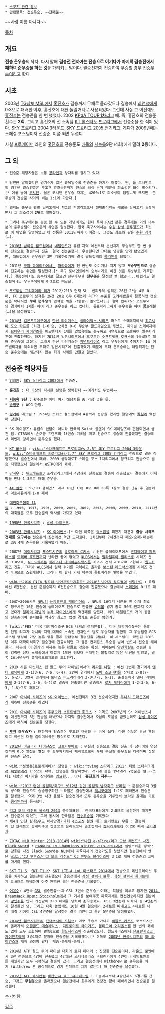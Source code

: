  * [[스포츠 관련 정보]]
 * 관련항목: [[전승우승]], ~~[[전패준]]~~

~~사람 이름 아니다~~

[[목차]]

== 개요 ==
'''전승 준우승'''의 약자. 다시 말해 '''결승전 전까지는 전승으로 이기다가 마지막 결승전에서 패하여 준우승을 하는 것'''을 가리키는 말이다. 결승전까지 전승하여 우승할 경우 [[전승우승]]이라고 한다.

== 시초 ==
2003년 [[TG삼보 MSL]]에서 [[홍진호]]가 결승까지 무패로 올라갔으나 결승에서 [[최연성]]에게 0:3으로 패배한 이후, 홍진호에 대한 놀림거리로 사용되었다. 그런데 사실 그 이전에도 [[홍진호]]는 전승준을 한 번 했었다. 2002 [[역대 MSL 일람#s-1|KPGA TOUR 1차리그]] 때. 즉, 홍진호의 전승준 횟수는 '''2회'''. 그리고 홍진호의 전 소속팀 [[KT 롤스터]]도 [[스타크래프트 프로리그|프로리그]]에서 전승준을 한 적이 있다. [[스타크래프트 프로리그#s-2.5|SKY 프로리그 2004 3라운드]], [[스타크래프트 프로리그#s-2.7|SKY 프로리그 2005 전기리그]]. 게다가 2009년에는 스페셜 포스팀마저 전승준. 이쯤 되면 무섭다.

사실 [[프로게이머]] 라인의 [[홍진호]]의 전승준도 [[바둑]]의 [[서능욱]]9단 (4회)에게 밀려 '''2'''등이다.

== 그 외 ==
 * 전승준 해당자들은 보통 [[콩라인]]과 양다리를 걸치고 있다.

 * 당연한 말이겠지만 경기수가 많은 종목일수록 전승준을 하기가 어렵다. 단, 풀 토너먼트일 경우엔 결승진출은 무조건 준결승전까지 전승을 해야 하기 때문에 희소성은 많이 떨어진다.[* 예를 들어 [[코시엔]]. 물론 코시엔 준우승 자체는 4200:1로 희소성이 엄청나게 크지만, 준우승과 전승준 사이의 비는 1:1에 가깝다.]

 * 원래는 준우승 관련 난이도에서 최고를 자랑하였으나 [[전패준]]이라는 새로운 난이도가 등장하면서 그 희소성이 '''2위'''로 떨어졌다.

 * 그러나 축구에서는 종종 볼 수 있는 개념이기도 한데 특히 [[FA컵]] 같은 경우에는 거의 대부분의 준우승팀이 전승준의 위업을 달성한다. 한국 축구사에서는 [[수원 삼성 블루윙즈]]가 최초로 이 위업을 달성하였고 이 전통은 2011년까지 이어졌다. 그것도 최초와 같은 [[수원 삼성 블루윙즈|수원 삼성]](…).

 * [[2010 FIFA 월드컵 남아프리카공화국|2010년 남아공 월드컵]]에서 [[네덜란드]]가 유럽 지역 예선부터 본선까지 무승부도 한 번 없이 전승으로 결승까지 진출, 결국 전승준했다. 우승한다면 그대로 영광을 안게 됐었겠지만, 월드컵에서 준우승만 3번 기록하였기에 결국 월드컵계의 [[콩라인]]이 되었다.

 * 2011년 [[코파 아메리카]]에서는 [[파라과이]]가 단 한번도 이기거나 지지 않고 '''무승부만으로''' 결승에 진출하는 위업을 달성했다.[* 축구 토너먼트에서 승부차기로 이긴 것은 무승부로 기록한다.] 결승전에서도 승부차기로 졌으면 전무후무한 '''전무준'''을 달성할 뻔 했으나...아쉽게도 결승전에서는 [[우루과이]]에게 0:3으로 [[떡실신]]. 

 * [[포르투갈 프리메이라 리가]] 2012/2013 현재 SL  벤피카의 성적은 26전 22승 4무 0패, FC 포르투의 성적은 26전 20승 6무 0패인데 리그의 수준을 고려해봤을때 잘못하면 전승준은 아니지만 '''무패 준우승'''의 업적을 세울 가능성이 높아졌다(…) 결국 벤피카가 포르투와의 경기에서 1패를 하여 리그 준우승을 하고 컵대회, 유로파리그까지 준우승을 하여 '''[[콩]]'''트레블(…)을 달성하였다.

 * [[2014년]] [[일본프로야구]]에서 [[한신 타이거스]]는 [[클라이맥스 시리즈]] 퍼스트 스테이지에서 [[히로시마 도요 카프]]를 1차전 1-0 승, 2차전 0-0 무승부 [[콜드게임]]으로 꺾었고, 파이널 스테이지에서 [[요미우리 자이언츠]]를 어드밴티지 1패를 얹었음에도 불구하고 4연승으로 스윕하여 일본시리즈에 진출하였다. 하지만 [[2014년 일본시리즈]]에서 [[후쿠오카 소프트뱅크 호크스]]에 1승4패로 패해 준우승에 그쳤다. 그래서 한신 타이거스는 [[페넌트레이스]] 리그 우승팀에게 주어지는 1승 어드밴티지를 제외하면 무패로 일본시리즈에 진출하였기 때문에 무패 준우승에는 해당되지만 전승 준우승에는 해당되지 않는 희귀 사례를 만들고 말았다.

== 전승준 해당자들 ==
 * [[임요환]]: [[역대 스타리그 일람#s-1.6|SKY 스타리그 2002]]에서 전승준.

 * '''[[홍진호]]''' : [[더 이상의 자세한 설명은 생략한다]].~~여기서도 두번째~~

 * '''[[서능욱]] 9단''' : 횟수로는 아마 여기 해당자들 중 가장 많을 듯.
 * [[송병구]] : WCG 한정.

 * [[헝가리]] 대표팀 : 1954년 스위스 월드컵에서 4강까지 전승을 했지만 결승에서 [[독일]]에 역전패 당했다.

 * SK 게이밍즈: 유럽의 본팀이 아니라 한국의 Saint 클랜이 SK 게이밍즈에 편입되면서 생긴 팀. CTB3에서 손오공 프렌즈의 13연승 기록을 깨고 전승으로 결승에 진출했지만 결승에서 리벤지 당하면서 준우승을 했다.

 * [[KT 롤스터]] : [[wiki:"스타크래프트 프로리그#s-2.5" SKY 프로리그 2004 3라운드]], [[wiki:"스타크래프트 프로리그#s-2.7" SKY 프로리그 2005 전기리그]] 전승으로 결승 직행했으나 결승전에서 패배. 2009 생각대로T 스페셜 포스 1차리그에서 정규리그 전승으로 결승 직행했으나 결승에서 [[eSTRO]]에게 패배.

 * [[강서우]] : [[워크래프트3]] 프라임리그4에서 4강까지 전승으로 결승에 진출했으나 결승에서 이재박을 만나 1:3으로 패해 준우승.

 * [[AC 밀란]] : 92/93 챔피언스 리그 10전 10승 0무 0패 23득 1실로 결승 진출 후 결승에서 마르세유에게 1-0 패배.

 * [[대한축구협회 FA컵]] : 1996, 1997, 1998, 2000, 2001, 2002, 2003, 2005, 2009, 2010, 2011년의 대회들은 모두 전승준의 역사를 가지고 있다.

 * [[1990년 한국시리즈]] : [[삼성 라이온즈]].

 * [[2003년 한국시리즈]] : [[SK 와이번스]].[* 다만 이쪽은 [[역스윕]]을 피했기 때문에 '''결승 시리즈 전패를 요구하는''' 전승준의 조건에선 약간 모자르다. 1차전부터 7차전까지 패승-승패-패승패로 3승 4패 준우승을 기록하였기 때문.]

 * 2007년 [[메이저리그]] [[포스트시즌]]의 [[콜로라도 로키스]] : 단판 플레이오프에서 [[샌디에이고 파드레스]]를 [[트레버 호프만]]까지 난타한 끝에 꺾었고 [[NLDS]]에서는 [[필라델피아 필리스]]를 시리즈 전적 3:0으로, [[NLCS]]에서는 [[애리조나 다이아몬드백스]]를 시리즈 전적 4:0으로 스윕하고 [[월드시리즈]] 진출. 그러나 [[ALCS]]에서 탈락 위기를 극복하고 올라온 [[보스턴 레드삭스]]에게 시리즈 전적 4:0으로 스윕패했다. 그러나 이 당시 기세 덕분에 록토버라는 별명을 얻었다.

 * [[wiki:"2010 FIFA 월드컵 남아프리카공화국" 2010년 남아공 월드컵]]의 [[네덜란드]] : 유럽예선 8전전승, 본선 준결승까지 6전전승으로 결승에 진출했으나 결승에서 [[스페인]]에 0:1로 패배.

 * 2007~2008시즌 [[NFL]]의 [[뉴잉글랜드 패트리어츠]] : NFL이 16경기 시즌을 한 이래 최초로 정규시즌 16전 전승에 플레이오프 전승으로 진출한 [[슈퍼볼]] 경기 종료 50초 전까지 이기고 있다가 [[일라이 매닝]]의 [[뉴욕 자이언츠]]에게 역전패를 당했다. 위의 네덜란드와 거의 동급의 전승준이며 슈퍼보울 역사상 최고의 업셋 경기로 손꼽힐 명경기.

 * [wiki:"FBS" 미국 대학미식축구 BCS 내셔널 챔피언쉽] : 미국 대학미식축구는 통합된 단일 리그가 아니라 지역,대학이 소속된 컨퍼런스 별로 우승자를 정한뒤 그 우승팀중 BCS시스템 랭킹이 가장 높은 팀을 골라 단판승부 결승전을 갖는다. 이 시스템이  확립된 2005년 이후 대학미식축구 결승전에 진출하려면 그 팀은 컨퍼런스 우승을 넘어 반드시 전승을 해야한다. 때문에 이 경기의 패자는 높은 확률로 전승준 확정. 이때문에 [[양민학살]]로 전승한 팀이 강력한 상대 스케줄에서 아깝게 1패한 팀보다 우대받는 불합리로 많은 비난을 받았고, 결국 2014년부터 플레이오프제도를 도입한다.

 * 2010 시즌 마스터스 컵(월드 투어 파이널)에서의 [[라파엘 나달]] : 예선 1번째 경기에서 [[앤디 로딕]]에게 2-1(3-6, 7-6, 6-4), 2번째 경기에서 [[노박 조코비치]]를 상대로 2-0(7-5, 6-2), 3번째 경기에서 [[토마스 비드리히]]에게 2-0(7-6, 6-1), 준결승에서 [[앤디 머레이]]에게 2-1(7-6, 3-6, 6-4)로 결승에 진출했지만 결승에서 [[로저 페더러]]에게 1-2(3-6, 6-3, 1-6)으로 패했다.

 * 2007 [[아시아 시리즈]]의 [[SK 와이번스]]. 예선전까지 3전 전승하였지만 [[주니치 드래곤즈]]에게 패하여 전승준을 하였다.

 * 2011 [[아시아 시리즈]]의 [[후쿠오카 소프트뱅크 호크스]] : 이쪽도 2007년의 SK 와이번스처럼 예선전까지 3전 전승을 해냈으나 마지막 결승전에서 오심의 도움을 받았는데도 [[삼성 라이온즈]]에게 패하여 전승준을 당한다.

 * '''[[투극]] 준우승자''' : 단판제라 전승준이 무조건 탄생할 수 밖에 없다. 다만 이것은 본선 한정이고 예선은 더블 엘리미네이션 방식으로 치러진다.

 * [[2012년 아프리카 네이션스컵]] [[코트디부아르]] : 무실점 전승으로 결승 진출 후 잠비아와 연장전까지 0:0 혈전을 펼친 후 승부차기에서 패배함으로써 무패 무실점 준우승을 기록하며 진정한 전승준 달성.

 * [[wiki:"정명훈(프로게이머)" 정명훈]] : [[wiki:"tving 스타리그 2012" 티빙 스타리그]]에서 [[허영무]]에게 1:3으로 패배, 전승준을 달성하였다. 거기에 같은 상대에게 '''2'''연준은 덤.~~스타1 대망의 마지막을 장식하는 [[임요환]]... 아니, '''홍진호의 저주'''~~

 * [[wiki:"2012 런던 올림픽/축구" 2012년 런던 올림픽 남자축구]] [[브라질]] : 준결승까지 3골씩 넣으며 전승으로 승승장구하던 브라질은 결승전에서 [[멕시코]]에게 1:2로 패하면서 전승준을 달성했다. 역대 3번 나간 올림픽 결승전에서 모두 준우승을 거두면서 브라질 올대는 이로써 [[콩라인]]까지 등극했다.

 * [[리그 오브 레전드 올스타 2013]] 중국대표팀 : 한국대표팀에게 2:0으로 깔끔하게 깨지면서 전승준이 되었고, 그와 동시에 한국팀은 [[전승우승]]을 기록했다.
 * [[제4회 인천 실내&무도 아시안경기대회]] e스포츠 철권 태그 토너먼트2 [[무릎]] : 결승까지 단 한세트도 안내어주고 전승으로 올라갔으나 결승전에서 [[잡다캐릭]]에게 0:2로 패배.[http://www.aimag2013.org/ko/Biographies/Athletes/?PARTICIPANT_CODE=5103119 경기결과]

 * [[ZOTAC NLB Winter 2013-2014]]의 [[wiki:"나진 e-mFire/리그 오브 레전드" 나진 Black Sword ]] : [[PANDORA TV Champions Winter 2013-2014]]에서 실망스러운 성적으로 강등된 나진 Black Sword는 NLB에서 파죽지세의 전승가도를 달렸지만 결승전에서 만난 [[wiki:"CJ 엔투스/리그 오브 레전드" CJ 엔투스 블레이즈]]에 3:1로 패해 전승준의 고배를 마셔야 했다.

 * [[SKT T1 S]], [[SKT T1 K]]: [[SKT LTE-A LoL 마스터즈 2014]]에서 전승으로 페넌트레이스 우승을 차지하고 결승전에 진출했으나 결승전에서 [[삼성 갤럭시 블루]], [[삼성 갤럭시 화이트]]에게 3:0으로 패배하며 아주 완벽한 클린 전승준을 기록했다.

 * [[어윤수]]: 4연속 [[GSL]] 결승진출~~과 GSL 3연속 준우승~~이라는 대업을 이루고 참가한 [[2014 DreamHack Open: Stockholm]]에서 그 기세를 보여주듯 파죽지세로 연전연승하지만 결승에서 [[강민수]]를 만나 귀신같이 3:0 패배를 당하며 준우승했다. GSL 3연준에 더해서 총 4연준까지 달성한건 덤. 그리고 더욱 놀랍게도 10월 4일 결승에서 2세트를 따내고도 4세트를 내리 내줘 기어이 GSL 4연준을 달성하여 결국 개인리그 통산 5연준을 달성하였다.

 * [[2014년 월드 시리즈|2014년 월드시리즈]]의 [[캔자스시티 로열스]]: 지구 우승도 아니고 [[와일드 카드]]로 포스트시즌에 올라가서 [[오클랜드 애슬레틱스]], [[디트로이트 타이거즈]], [[볼티모어 오리올스]]를 한 번의 패배도 없이 모두 스윕하며 8연승으로 [[월드시리즈]]에 진출하였으나, 월드시리즈에서 [[샌프란시스코 자이언츠]]에게 3승4패로 분패해 전승준을 기록하였다.[* 이쪽도 [[2003년 한국시리즈]]의 [[SK 와이번스]]와 패배 과정이 같다. 패승-승패패-승패.]

 * 2014년 ATP 월드 투어 파이널 대회의 로저 페더러 : 진정한 전승준이다. 라운드 로빈에서 3전 전승으로 4강에 진출했고 4강에선 스태니슬라스 바브린카에게 4번이나 게임포인트를 내줬지만 모두 극복하고 결승에 갔다. 그리고 결승전에서 Withdrew 로 준우승을 차지 (Withdrew 면 공식적으로 경기 전적으로 치지 않는다) 해 전승준을 달성했다.

 * [[2015년 AFC 아시안컵]] [[대한민국 축구 국가대표팀]] : 조별리그부터 4강전까지 5경기를 전승, 그것도 '''무실점'''으로 올라왔으나 결승전에서 호주에게 연장전 끝에 패배하면서 전승준을 달성했다.

[[추가바람]]

[[각주]]
